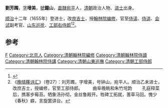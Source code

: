 '''劉芳躅'''，[[表字|字]]'''增美'''，[[號|號]]'''鐘山'''，[[直隸|直隸]][[宛平|宛平]]人，[[清朝|清朝]]政治人物、[[进士|进士]]出身。

[[顺治|顺治]]十二年（1655年）登进士，改[[庶吉士|庶吉士]]，授[[翰林院编修|翰林院编修]]，官至[[侍读|侍读]]、[[侍讲|侍讲]]、[[会试|会试]]副考官、[[山东巡抚|山东巡抚]]、[[工部右侍郎|工部右侍郎]]<ref>{{cite news|author=陈泽希|title=清代北京汉人进士考|url=http://szb.bjedu.cn/jysh/2010-10-15/879.html|accessdate=2013-08-25|newspaper=京教纵横|deadurl=yes|archiveurl=https://web.archive.org/web/20130921053444/http://szb.bjedu.cn/jysh/2010-10-15/879.html|archivedate=2013-09-21}}</ref><ref>《[[晚晴簃诗汇|晚晴簃诗汇]]》（卷27）：刘芳躅，字增美，号钟山，宛平人。顺治乙未进士，改庶吉士，授编修，官至工部侍郎。  　　曲阜晚眺和朱竹垞韵  　　孔庭释菜后，携客步莓苔。牺象汤孙彻，金丝鲁殿开。牲碑工拓就，蓍草马回。愧少《春秋》癖，言旋罢讲台。</ref>。

==参考==
{{Reflist}}

{{順治十二年乙未科殿試金榜}}

{{Authority control}}

{{DEFAULTSORT:Liu劉}}
[[Category:劉姓|F]]
[[Category:北京人|Category:北京人]]
[[Category:清朝翰林院編修|Category:清朝翰林院編修]]
[[Category:清朝翰林院侍讀|Category:清朝翰林院侍讀]]
[[Category:清朝翰林院侍講|Category:清朝翰林院侍講]]
[[Category:清朝山東巡撫|Category:清朝山東巡撫]]
[[Category:清朝工部侍郎|Category:清朝工部侍郎]]


{{清朝人物小作品}}